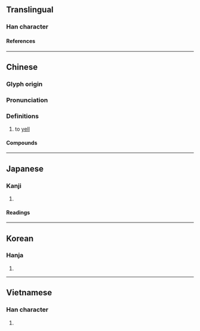 {{character info}}
{{character info|0x2F83B}}
==Translingual==

===Han character===
{{Han char|rn=30|rad=口|as=03|sn=6|four=62032|canj=RVI|ids=⿰口幺,⿰口么}}

====References====
{{Han ref|kx=0174.200|dkj=03283|dj=0387.130|hdz=10584.120|uh=5406}}

----

==Chinese==
{{zh-forms}}

===Glyph origin===
{{Han etym}}

===Pronunciation===
{{zh-pron
|m=yāo
|c=jiu1
|mn=ml:iau/qz,xm,zz:io
|oc=y
|cat=v
}}

===Definitions===
{{zh-hanzi}}

# to [[yell]]

====Compounds====
{{zh-der|大吆小喝|喝五吆三|喝吆|吆三喝四|吆五喝六|大聲吆喝|吆喝|吆呼}}

----

==Japanese==

===Kanji===
{{ja-kanji|grade=|rs=口03}}

# {{rfdef|ja|sort=口03}}

====Readings====
{{ja-readings
|on=よう
|kun=こえ, こごえ
}}

----

==Korean==

===Hanja===
{{ko-hanja|요}}

# {{rfdef|ko|sort=口03}}

----

==Vietnamese==

===Han character===
{{vi-readings|reading=yêu|rs=口03}}

# {{rfdef|vi}}